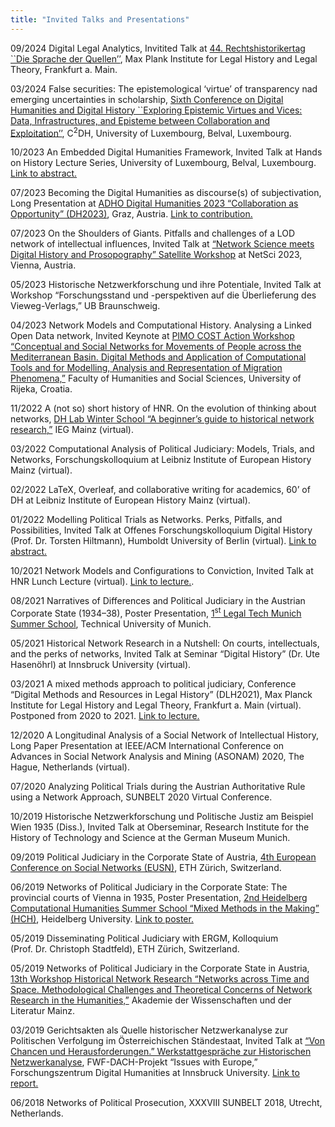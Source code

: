 ```yaml
---
title: "Invited Talks and Presentations"
---
```



09/2024 Digital Legal Analytics, Invitited Talk at [44. Rechtshistorikertag ``Die Sprache der Quellen''](https://rechtshistorikertag2024.de/), Max Plank Institute for Legal History and Legal Theory, Frankfurt a. Main. 

03/2024 False securities: The epistemological 'virtue' of transparency nad emerging uncertainties in scholarship, [Sixth Conference on Digital Humanities and Digital History ``Exploring Epistemic Virtues and Vices: Data, Infrastructures, and Episteme between Collaboration and Exploitation''](https://www.c2dh.uni.lu/events/exploring-epistemic-virtues-and-vices-data-infrastructures-and-episteme-between-collaboration), C^2^DH, University of Luxembourg, Belval, Luxembourg.

10/2023 An Embedded Digital Humanities Framework, Invited Talk at Hands on History Lecture Series, University of Luxembourg, Belval, Luxembourg. [Link to abstract.](https://www.c2dh.uni.lu/de/events/embedded-digital-humanities-framework-historical-research)

07/2023 Becoming the Digital Humanities as discourse(s) of subjectivation, Long Presentation at [ADHO Digital Humanities 2023 “Collaboration as Opportunity” (DH2023)](https://dh2023.adho.org), Graz, Austria. [Link to contribution.](https://zenodo.org/records/8107606)

07/2023 On the Shoulders of Giants. Pitfalls and challenges of a LOD network of intellectual influences, Invited Talk at ["Network Science meets Digital History and Prosopography" Satellite Workshop](https://sites.google.com/view/nsdhp2023/home-page) at NetSci 2023, Vienna, Austria.

05/2023 Historische Netzwerkforschung und ihre Potentiale, Invited Talk at Workshop “Forschungsstand und -perspektiven auf die Überlieferung des Vieweg-Verlags,” UB Braunschweig.

04/2023 Network Models and Computational History. Analysing a Linked Open Data network, Invited Keynote at [PIMO COST Action Workshop “Conceptual and Social Networks for Movements of People across the Mediterranean Basin. Digital Methods and Application of Computational Tools and for Modelling, Analysis and Representation of Migration Phenomena,”](https://cji.uniri.hr/pimo/) Faculty of Humanities and Social Sciences, University of Rijeka, Croatia.

11/2022 A (not so) short history of HNR. On the evolution of thinking about networks, [DH Lab Winter School “A beginner’s guide to historical network research,”](https://ieg-dhr.github.io/hnr-winterschool/) IEG Mainz (virtual).

03/2022 Computational Analysis of Political Judiciary: Models, Trials, and Networks, Forschungskolloquium at Leibniz Institute of European History Mainz (virtual).

02/2022 LaTeX, Overleaf, and collaborative writing for academics, 60’ of DH at Leibniz Institute of European History Mainz (virtual).

01/2022 Modelling Political Trials as Networks. Perks, Pitfalls, and Possibilities, Invited Talk at Offenes Forschungskolloquium Digital History (Prof. Dr. Torsten Hiltmann), Humboldt University of Berlin (virtual). [Link to abstract.](https://dhistory.hypotheses.org/1080)

10/2021 Network Models and Configurations to Conviction, Invited Talk at HNR Lunch Lecture (virtual). [Link to lecture.](https://www.youtube.com/watch?v=5WH1-W2VMYk).

08/2021 Narratives of Differences and Political Judiciary in the Austrian Corporate State (1934–38), Poster Presentation, [1^st^ Legal Tech Munich Summer School](https://wwwmatthes.in.tum.de/pages/mqcx0q4yvhb7/1st-Munich-Legal-Tech-Summer-School-2021), Technical University of Munich.

05/2021 Historical Network Research in a Nutshell: On courts, intellectuals, and the perks of networks, Invited Talk at Seminar “Digital History” (Dr. Ute Hasenöhrl) at Innsbruck University (virtual).

03/2021 A mixed methods approach to political judiciary, Conference “Digital Methods and Resources in Legal History” (DLH2021), Max Planck Institute for Legal History and Legal Theory, Frankfurt a. Main (virtual). Postponed from 2020 to 2021. [Link to lecture.](https://www.lhlt.mpg.de/dlh2021)

12/2020 A Longitudinal Analysis of a Social Network of Intellectual History, Long Paper Presentation at IEEE/ACM International Conference on Advances in Social Network Analysis and Mining (ASONAM) 2020, The Hague, Netherlands (virtual).

07/2020 Analyzing Political Trials during the Austrian Authoritative Rule using a Network Approach, SUNBELT 2020 Virtual Conference.

10/2019 Historische Netzwerkforschung und Politische Justiz am Beispiel Wien 1935 (Diss.), Invited Talk at Oberseminar, Research Institute for the History of Technology and Science at the German Museum Munich.

09/2019 Political Judiciary in the Corporate State of Austria, [4th European Conference on Social Networks (EUSN)](https://www.eusn2019.ethz.ch), ETH Zürich, Switzerland.

06/2019 Networks of Political Judiciary in the Corporate State: The provincial courts of Vienna in 1935, Poster Presentation, [2nd Heidelberg Computational Humanities Summer School “Mixed Methods in the Making” (HCH)](https://hch19.cl.uni-heidelberg.de/index.html#), Heidelberg University. [Link to poster.](https://hch19.cl.uni-heidelberg.de/program/poster_pdf/poster_cindarell_petz.pdf)

05/2019 Disseminating Political Judiciary with ERGM, Kolloquium (Prof. Dr. Christoph Stadtfeld), ETH Zürich, Switzerland.

05/2019 Networks of Political Judiciary in the Corporate State in Austria, [13th Workshop Historical Network Research “Networks across Time and Space. Methodological Challenges and Theoretical Concerns of Network Research in the Humanities,”](https://www.hsozkult.de/event/id/event-88842) Akademie der Wissenschaften und der Literatur Mainz.

03/2019 Gerichtsakten als Quelle historischer Netzwerkanalyse zur Politischen Verfolgung im Österreichischen Ständestaat, Invited Talk at [“Von Chancen und Herausforderungen.” Werkstattgespräche zur Historischen Netzwerkanalyse](https://www.hsozkult.de/event/id/event-89362), FWF-DACH-Projekt “Issues with Europe,” Forschungszentrum Digital Humanities at Innsbruck University. [Link to report.](https://www.hsozkult.de/conferencereport/id/fdkn-126843)

06/2018 Networks of Political Prosecution, XXXVIII SUNBELT 2018, Utrecht, Netherlands.

